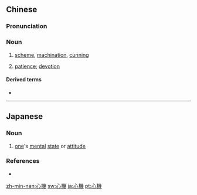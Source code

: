 {{also|心机}}
==Chinese==
{{zh-forms|s=心机}}

===Pronunciation===
{{zh-pron
|m=xīnjī
|c=sam1 gei1
|h=pfs=sîm-kî
|mn=sim-ki
|cat=n
}}

===Noun===
{{zh-noun}}

# [[scheme]], [[machination]], [[cunning]]
# {{lb|zh|Cantonese}} [[patience]]; [[devotion]]

====Derived terms====

* {{zh-l|冇心機|{{qualifier|Cantonese}} [[unmotivated]]}}

----

==Japanese==
{{ja-kanjitab|しん|き|yomi=on}}

===Noun===
{{ja-noun|しんき}}

# [[one]]'s [[mental]] [[state]] or [[attitude]]

===References===
* {{R:Kojien}}

[[zh-min-nan:心機]]
[[sw:心機]]
[[ja:心機]]
[[pt:心機]]
